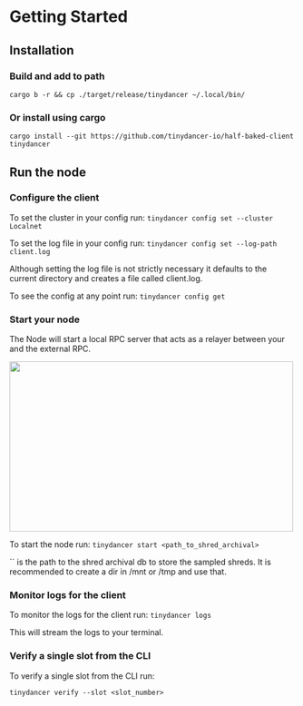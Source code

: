 # Getting Started

## Installation

### Build and add to path

`cargo b -r && cp ./target/release/tinydancer ~/.local/bin/`

### Or install using cargo

`cargo install --git https://github.com/tinydancer-io/half-baked-client tinydancer`

## Run the node

### Configure the client

To set the cluster in your config run:
`tinydancer config set --cluster Localnet`

To set the log file in your config run:
`tinydancer config set --log-path client.log`

Although setting the log file is not strictly necessary it defaults to the current
directory and creates a file called client.log.

To see the config at any point run:
`tinydancer config get`

### Start your node

The Node will start a local RPC server that acts as a relayer between your
and the external RPC.

<img src="https://i.imgur.com/1wGXbLI.png" width="500" height="300" />

To start the node run:
`tinydancer start <path_to_shred_archival>`


<Callout type="info">
`<path_to_shred_archival>` is the path to the shred archival db to store the sampled shreds. It is recommended to create a dir in /mnt or /tmp
    and use that.
</Callout>

### Monitor logs for the client

To monitor the logs for the client run:
`tinydancer logs`

This will stream the logs to your terminal.

### Verify a single slot from the CLI

To verify a single slot from the CLI run:

```
tinydancer verify --slot <slot_number>
```
